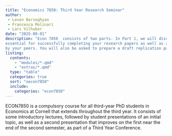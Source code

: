 ```yaml
---
title: "Economics 7850: Third Year Research Seminar"
author: 
 - Levon Barseghyan
 - Francesca Molinari
 - Lars Vilhuber
date: "2025-09-01"
description: "Econ 7850  consists of two parts. In Part 1, we will discuss several topics that are
essential for successfully completing your research papers as well as applying for grants, refereeing for journals etc. Part 2 are your presentations. In Part 3, after presentations are offered, you will be asked to write a referee report on one of the papers written
by your peers. You will also be asked to prepare a draft replication package for your own paper."
listing:
  contents: 
    - "modules/*.qmd"
    - "extras/*.qmd"
  type: "table"
  categories: true
  sort: "oecon7850"
  include:
    categories: "econ7850"
---
```


ECON7850 is a compulsory course for all third-year PhD students in Economics at Cornell that extends throughout the third year. It consists of some introductory lectures, followed by student presentations of an initial topic, as well as a second presentation that improves on the first near the end of the second semester, as part of a Third Year Conference.